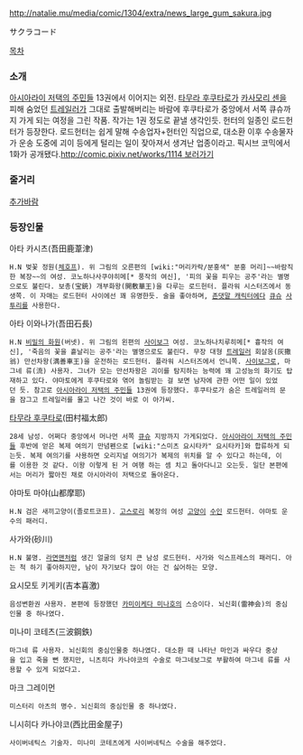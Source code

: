http://natalie.mu/media/comic/1304/extra/news_large_gum_sakura.jpg

サクラコード

[[목차]]

=== 소개 ===
[[아시아라이 저택의 주민들]] 13권에서 이어지는 외전. [[타무라 후쿠타로]]가 [[카사모리 센]]을 피해 숨었던 [[트레일러]]가 그대로 출발해버리는 바람에 후쿠타로가 중앙에서 서쪽 큐슈까지 가게 되는 여정을 그린 작품. 작가는 1권 정도로 끝낼 생각인듯. 헌터의 일종인 로드헌터가 등장한다. 로드헌터는 쉽게 말해 수송업자+헌터인 직업으로, 대소환 이후 수송물자가 운송 도중에 괴이 등에게 털리는 일이 잦아져서 생겨난 업종이라고. 픽시브 코믹에서 1화가 공개됐다.[[http://comic.pixiv.net/works/1114 보러가기]]

=== 줄거리 ===
[[추가바람]]

=== 등장인물 ===
아타 카시츠(吾田鹿葦津)
 H.N 벚꽃 정원([[체호프]]). 위 그림의 오른편의 [wiki:"머리카락/분홍색" 분홍 머리]~~바람직한 복장~~의 여성. 코노하나사쿠야히메[* 풍작의 여신], '피의 꽃을 피우는 공주'라는 별명으로도 불린다. 보총(宝銃) 개부화왕(開敷華王)을 다루는 로드헌터. 플라워 시스터즈에서 동생쪽. 이 자매는 로드헌터 사이에선 꽤 유명한듯. 술을 좋아하며, [[존댓말 캐릭터]]에다 [[큐슈]] [[사투리]]를 사용한다.

아타 이와나가(吾田石長)
 H.N [[비밀의 화원]](버넷). 위 그림의 왼편의 [[사이보그]] 여성. 코노하나치루히메[* 흉작의 여신], '죽음의 꽃을 흩날리는 공주'라는 별명으로도 불린다. 무장 대형 [[트레일러]] 회살옹(灰撒翁) 만선차왕(満善車王)을 운전하는 로드헌터. 플라워 시스터즈에서 언니쪽. [[사이보그]]로, 마그네 류(流) 사용자. 그녀가 모는 만선차왕은 괴이를 탐지하는 능력에 꽤 고성능의 화기도 탑재하고 있다. 야마토에게 후쿠타로와 엮어 놀림받는 걸 보면 남자에 관한 어떤 일이 있었던 듯. 참고로 [[아시아라이 저택의 주민들]] 13권에 등장했다. 후쿠타로가 숨은 트레일러의 문을 잠그고 트레일러를 몰고 나간 것이 바로 이 아가씨.

[[타무라 후쿠타로]](田村福太郎)
 28세 남성. 어쩌다 중앙에서 머나먼 서쪽 [[큐슈]] 지방까지 가게되었다. [[아시아라이 저택의 주민들]] 후반에 얻은 복제 여의기 만념펜으로 [wiki:"스미츠 요시타카" 요시타카]와 합류하게 되는듯. 복제 여의기를 사용하면 오리지널 여의기가 복제의 위치를 알 수 있다고 하는데, 이를 이용한 것 같다. 이왕 이렇게 된 거 여행 하는 셈 치고 돌아다니고 오는듯. 일단 본편에서는 머리가 짧아진 채로 아시아라이 저택으로 돌아온다.

야마토 마야(山都摩耶)
 H.N 검은 새끼고양이(졸로트코프). [[고스로리]] 복장의 여성 [[고양이]] [[수인]] 로드헌터. 야마토 운수의 패러디.

사가와(砂川)
 H.N 불명. [[라면맨]]처럼 생긴 얼굴의 덩치 큰 남성 로드헌터. 사가와 익스프레스의 패러디. 아는 척 하기 좋아하지만, 남이 자기보다 많이 아는 건 싫어하는 모양.

요시모토 키게키(吉本喜激)
 음성변환권 사용자. 본편에 등장했던 [[카미이케다 미나호]]의 스승이다. 뇌신회(雷神会)의 중심인물 중 하나였다.

미나미 코테츠(三波鋼鉄)
 마그네 류 사용자. 뇌신회의 중심인물중 하나였다. 대소환 때 나타난 마인과 싸우다 중상을 입고 죽을 뻔 했지만, 니츠히다 카나야코의 수술로 마그네보그로 부활하여 마그네 류를 사용할 수 있게 되었다고.

마크 그레이먼
 미스터리 아츠의 명수. 뇌신회의 중심인물 중 하나였다.

니시히다 카나야코(西比田金屋子)
 사이버네틱스 기술자. 미나미 코테츠에게 사이버네틱스 수술을 해주었다.
